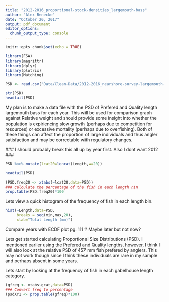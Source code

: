 ```yaml
---
title: "2012-2016_proportional-stock-densities_largemouth-bass"
author: "Alex Benecke"
date: "October 20, 2017"
output: pdf_document
editor_options: 
  chunk_output_type: console
---
```


```r
knitr::opts_chunk$set(echo = TRUE)

library(FSA)
library(magrittr)
library(dplyr)
library(plotrix)
library(Matching)
```

```r
PSD <- read.csv("Data/Clean-Data/2012-2016_nearshore-survey-largemouth-bass_CLEAN.csv")

str(PSD)
headtail(PSD)
```
  
  My plan is to make a data file with the PSD of Prefered and Quality length largemouth bass for each year. This will be used for comparison graph against Relative weight and should provide some insight into whether the population is expiriencing slow growth (perhaps due to competition for resources) or excessive mortality (perhaps due to overfishing). Both of these things can affect the proportion of large individuals and thus angler satisfaction and may be correctable with regulatory changes. 
  
  ### I should probably break this all up by year first. Also I dont want 2012 ###
  
```r
PSD %<>% mutate(lcat20=lencat(Length,w=20))

headtail(PSD)
```
  

```r
(PSD.freq20 <- xtabs(~lcat20,data=PSD))
### calculate the percentage of the fish in each length nin
prop.table(PSD.freq20)*100
```


Lets view a quick histogram of the frequency of fish in each length bin.

```r
hist(~Length,data=PSD,
     breaks = seq(min,max,20),
     xlab="Total Length (mm)")
```

Compare years with ECDF plot pg. 111 ? Maybe later but not now?


  Lets get started calculating Proportional Size Distributions (PSD). I mentioned earlier using the Prefered and Quality lengths, however, I think I will also look at the relative PSD of 457 mm fish prefered by anglers. This may not work though since I think these individuals are rare in my sample and perhaps absent in some years.

  Lets start by looking at the frequency of fish in each gabelhouse length category.

```r
(gfreq <- xtabs~gcat,data=PSD)
### Convert freq to percentage
(psdXY1 <- prop.table(gfreq)*100)
```




